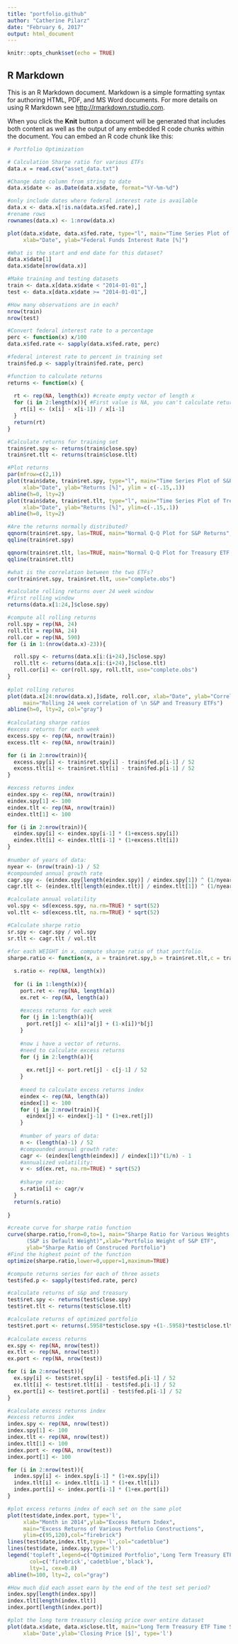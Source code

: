 ---
title: "portfolio.github"
author: "Catherine Pilarz"
date: "February 6, 2017"
output: html_document
---

```{r setup, include=FALSE}
knitr::opts_chunk$set(echo = TRUE)
```

## R Markdown

This is an R Markdown document. Markdown is a simple formatting syntax for authoring HTML, PDF, and MS Word documents. For more details on using R Markdown see <http://rmarkdown.rstudio.com>.

When you click the **Knit** button a document will be generated that includes both content as well as the output of any embedded R code chunks within the document. You can embed an R code chunk like this:

```{r cars}

# Portfolio Optimization

# Calculation Sharpe ratio for various ETFs
data.x = read.csv("asset_data.txt")

#Change date column from string to date
data.x$date <- as.Date(data.x$date, format="%Y-%m-%d")

#only include dates where federal interest rate is available
data.x <- data.x[!is.na(data.x$fed.rate),]
#rename rows
rownames(data.x) <- 1:nrow(data.x)

plot(data.x$date, data.x$fed.rate, type="l", main="Time Series Plot of Federal Interest Rate",
     xlab="Date", ylab="Federal Funds Interest Rate [%]")

#What is the start and end date for this dataset?
data.x$date[1]
data.x$date[nrow(data.x)]

#Make training and testing datasets
train <- data.x[data.x$date < "2014-01-01",]
test <- data.x[data.x$date >= "2014-01-01",]

#How many observations are in each?
nrow(train)
nrow(test)

#Convert federal interest rate to a percentage
perc <- function(x) x/100
data.x$fed.rate <- sapply(data.x$fed.rate, perc)

#federal interest rate to percent in training set
train$fed.p <- sapply(train$fed.rate, perc)

#function to calculate returns
returns <- function(x) {
  
  rt <- rep(NA, length(x)) #create empty vector of length x
  for (i in 2:length(x)){ #First value is NA, you can't calculate returns from single value
    rt[i] <- (x[i] - x[i-1]) / x[i-1]
  }
  return(rt)
}

#Calculate returns for training set
train$ret.spy <- returns(train$close.spy)
train$ret.tlt <- returns(train$close.tlt)

#Plot returns
par(mfrow=c(2,1))
plot(train$date, train$ret.spy, type="l", main="Time Series Plot of S&P Returns",
     xlab="Date", ylab="Returns [%]", ylim = c(-.15,.1))
abline(h=0, lty=2)
plot(train$date, train$ret.tlt, type="l", main="Time Series Plot of Treasury ETF Returns",
     xlab="Date", ylab="Returns [%]", ylim=c(-.15,.1))
abline(h=0, lty=2)

#Are the returns normally distributed?
qqnorm(train$ret.spy, las=TRUE, main="Normal Q-Q Plot for S&P Returns", pch=20)
qqline(train$ret.spy)

qqnorm(train$ret.tlt, las=TRUE, main="Normal Q-Q Plot for Treasury ETF Returns", pch=20)
qqline(train$ret.tlt)

#what is the correlation between the two ETFs?
cor(train$ret.spy, train$ret.tlt, use="complete.obs")

#calculate rolling returns over 24 week window
#first rolling window
returns(data.x[1:24,]$close.spy)

#compute all rolling returns
roll.spy = rep(NA, 24)
roll.tlt = rep(NA, 24)
roll.cor = rep(NA, 590)
for (i in 1:(nrow(data.x)-23)){

  roll.spy <- returns(data.x[i:(i+24),]$close.spy)
  roll.tlt <- returns(data.x[i:(i+24),]$close.tlt)
  roll.cor[i] <- cor(roll.spy, roll.tlt, use="complete.obs")
}
  
#plot rolling returns
plot(data.x[24:nrow(data.x),]$date, roll.cor, xlab="Date", ylab="Correlation", type="l",
     main="Rolling 24 week correlation of \n S&P and Treasury ETFs")
abline(h=0, lty=2, col="gray")
  
#calculating sharpe ratios
#excess returns for each week
excess.spy <- rep(NA, nrow(train))
excess.tlt <- rep(NA, nrow(train))

for (i in 2:nrow(train)){
  excess.spy[i] <- train$ret.spy[i] - train$fed.p[i-1] / 52 
  excess.tlt[i] <- train$ret.tlt[i] - train$fed.p[i-1] / 52
}

#excess returns index
eindex.spy <- rep(NA, nrow(train))
eindex.spy[1] <- 100
eindex.tlt <- rep(NA, nrow(train))
eindex.tlt[1] <- 100

for (i in 2:nrow(train)){
  eindex.spy[i] <- eindex.spy[i-1] * (1+excess.spy[i])
  eindex.tlt[i] <- eindex.tlt[i-1] * (1+excess.tlt[i])
}
  
#number of years of data:
nyear <- (nrow(train)-1) / 52
#compounded annual growth rate
cagr.spy <- (eindex.spy[length(eindex.spy)] / eindex.spy[1]) ^ (1/nyear) -1
cagr.tlt <- (eindex.tlt[length(eindex.tlt)] / eindex.tlt[1]) ^ (1/nyear) -1

#calculate annual volatility
vol.spy <- sd(excess.spy, na.rm=TRUE) * sqrt(52)
vol.tlt <- sd(excess.tlt, na.rm=TRUE) * sqrt(52)

#Calculate sharpe ratio
sr.spy <- cagr.spy / vol.spy
sr.tlt <- cagr.tlt / vol.tlt
  
#for each WEIGHT in x, compute sharpe ratio of that portfolio.  
sharpe.ratio <- function(x, a = train$ret.spy,b = train$ret.tlt,c = train$fed.p){

  s.ratio <- rep(NA, length(x))
                  
  for (i in 1:length(x)){
    port.ret <- rep(NA, length(a))
    ex.ret <- rep(NA, length(a))
  
    #excess returns for each week
    for (j in 1:length(a)){
      port.ret[j] <- x[i]*a[j] + (1-x[i])*b[j]
    }
    
    #now i have a vector of returns.
    #need to calculate excess returns
    for (j in 2:length(a)){
      
      ex.ret[j] <- port.ret[j] - c[j-1] / 52
    }
    
    #need to calculate excess returns index
    eindex <- rep(NA, length(a))
    eindex[1] <- 100
    for (j in 2:nrow(train)){
      eindex[j] <- eindex[j-1] * (1+ex.ret[j])
    }
    
    #number of years of data:
    n <- (length(a)-1) / 52
    #compounded annual growth rate:
    cagr <- (eindex[length(eindex)] / eindex[1])^(1/n) - 1
    #annualized volatility:
    v <- sd(ex.ret, na.rm=TRUE) * sqrt(52)
    
    #sharpe ratio:
    s.ratio[i] <- cagr/v
  }
  return(s.ratio)
    
}

#create curve for sharpe ratio function    
curve(sharpe.ratio,from=0,to=1, main="Sharpe Ratio for Various Weights in Portfolio
      (S&P is Default Weight)",xlab="Portfolio Weight of S&P ETF",
      ylab="Sharpe Ratio of Construced Portfolio")
#Find the highest point of the function
optimize(sharpe.ratio,lower=0,upper=1,maximum=TRUE)

#compute returns series for each of three assets
test$fed.p <- sapply(test$fed.rate, perc)   

#calculate returns of s&p and treasury 
test$ret.spy <- returns(test$close.spy)
test$ret.tlt <- returns(test$close.tlt)   

#calculate returns of optimized portfolio
test$ret.port <- returns(.5958*test$close.spy +(1-.5958)*test$close.tlt)  
 
#calculate excess returns   
ex.spy <- rep(NA, nrow(test))
ex.tlt <- rep(NA, nrow(test))
ex.port <- rep(NA, nrow(test))

for (i in 2:nrow(test)){
  ex.spy[i] <- test$ret.spy[i] - test$fed.p[i-1] / 52   
  ex.tlt[i] <- test$ret.tlt[i] - test$fed.p[i-1] / 52
  ex.port[i] <- test$ret.port[i] - test$fed.p[i-1] / 52
}

#calculate excess returns index
#excess returns index
index.spy <- rep(NA, nrow(test))
index.spy[1] <- 100
index.tlt <- rep(NA, nrow(test))
index.tlt[1] <- 100
index.port <- rep(NA, nrow(test))
index.port[1] <- 100

for (i in 2:nrow(test)){
  index.spy[i] <- index.spy[i-1] * (1+ex.spy[i])
  index.tlt[i] <- index.tlt[i-1] * (1+ex.tlt[i])
  index.port[i] <- index.port[i-1] * (1+ex.port[i])
}

#plot excess returns index of each set on the same plot
plot(test$date,index.port, type='l',
     xlab="Month in 2014",ylab="Excess Return Index",
     main="Excess Returns of Various Portfolio Constructions",
     ylim=c(95,120),col="firebrick")
lines(test$date,index.tlt,type='l',col="cadetblue")
lines(test$date, index.spy,type='l')
legend('topleft',legend=c("Optimized Portfolio",'Long Term Treasury ETF','S&P ETF'),
       col=c('firebrick','cadetblue','black'),
       lty=1, cex=0.8)
abline(h=100, lty=2, col="gray")

#How much did each asset earn by the end of the test set period?
index.spy[length(index.spy)]
index.tlt[length(index.tlt)]
index.port[length(index.port)]

#plot the long term treasury closing price over entire dataset
plot(data.x$date, data.x$close.tlt, main="Long Term Treasury ETF Time Series",
     xlab='Date',ylab='Closing Price [$]', type='l')

```

